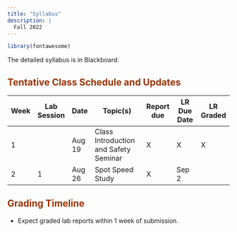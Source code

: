 ```yaml
---
title: "Syllabus"
description: |
  Fall 2022
---
```


```r
library(fontawesome)

```

The detailed syllabus is in Blackboard. 

## <font color="993300">Tentative Class Schedule and Updates</font>

|Week    |Lab Session|Date      |Topic(s)                                |Report due| LR Due Date    | LR Graded  |
|--------|-----------|----------|--------------------------------------- |----------|----------------|------------|
|1       |           |Aug 19    |Class Introduction   and Safety Seminar |  X       | X              | X |
|2       |     1     |Aug 26    |Spot Speed Study                        |  X       | Sep 2          | |


## <font color="993300">Grading Timeline</font>

-   Expect graded lab reports within 1 week of submission.
